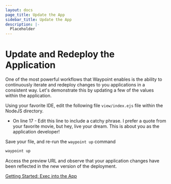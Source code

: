 ```yaml
---
layout: docs
page_title: Update the App
sidebar_title: Update the App
description: |-
  Placeholder
---
```


# Update and Redeploy the Application

One of the most powerful workflows that Waypoint enables is the ability to continuously iterate and redeploy changes to you applications
in a consistent way. Let's demonstrate this by updating a few of the values within the application.

Using your favorite IDE, edit the following file `view/index.ejs` file within the NodeJS directory.

- On line 17 - Edit this line to include a catchy phrase. I prefer a quote from your favorite movie, but hey, live your dream.
  This is about you as the application developer!

Save your file, and re-run the `waypoint up` command

```bash
waypoint up
```

Access the preview URL and observe that your application changes have been reflected in the new version of the deployment.

[Getting Started: Exec into the App](/docs/getting-started/nomad-example-app/view-exec-app)
